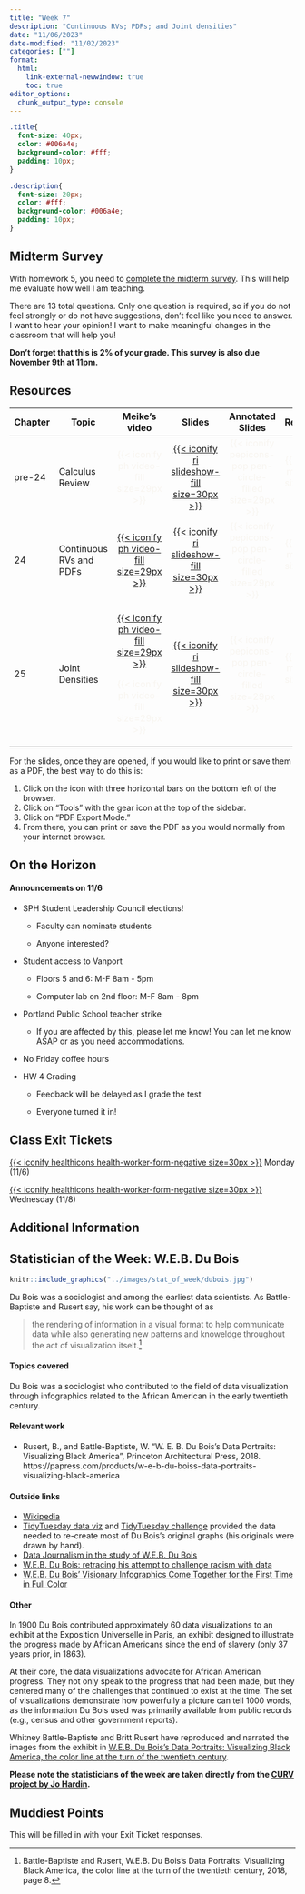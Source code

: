 ```yaml
---
title: "Week 7"
description: "Continuous RVs; PDFs; and Joint densities"
date: "11/06/2023"
date-modified: "11/02/2023"
categories: [""]
format: 
  html:
    link-external-newwindow: true
    toc: true
editor_options: 
  chunk_output_type: console
---
```


```css
.title{
  font-size: 40px;
  color: #006a4e;
  background-color: #fff;
  padding: 10px;
}

.description{
  font-size: 20px;
  color: #fff;
  background-color: #006a4e;
  padding: 10px;
}
```

::: callout-important
## Midterm Survey

With homework 5, you need to [complete the midterm survey](https://forms.office.com/Pages/ResponsePage.aspx?id=V3lz4rj6fk2U9pvWr59xWFMopmPUjRtDiHLswhgacNhUN1NBV1BQQTE2WElPM0RMVkFKNjRRNkhPTS4u). This will help me evaluate how well I am teaching.

There are 13 total questions. Only one question is required, so if you do not feel strongly or do not have suggestions, don't feel like you need to answer. I want to hear your opinion! I want to make meaningful changes in the classroom that will help you! 

**Don't forget that this is 2% of your grade. This survey is also due November 9th at 11pm.**
:::

## Resources

+----------+-------------------------+--------------------------------------------------------------------------------------------------------------------------------------------------------------------------------------------------------------------------------------------------------------------------------------------------------------------------------------------------------------------------------------+---------------------------------------------------------------------------------------------------------+------------------------------------------------------------------------------------+---------------------------------------------------------------+
| Chapter  | Topic                   | Meike's video                                                                                                                                                                                                                                                                                                                                                                        | Slides                                                                                                  | Annotated Slides                                                                   | Recording                                                     |
+==========+=========================+:====================================================================================================================================================================================================================================================================================================================================================================================:+:=======================================================================================================:+:==================================================================================:+:=============================================================:+
| pre-24   | Calculus Review         | [{{< iconify ph video-fill size=29px >}}]{style="color:#f8f5f0;"}                                                                                                                                                                                                                                                                                                                    | [[{{< iconify ri slideshow-fill size=30px >}}](/slides/24_Calculus_review.qmd)]{style="color:#f8f5f0;"} | [{{< iconify pepicons-pop pen-circle-filled size=29px >}}]{style="color:#f8f5f0;"} | [{{< iconify mdi video size=34px >}}]{style="color:#f8f5f0;"} |
+----------+-------------------------+--------------------------------------------------------------------------------------------------------------------------------------------------------------------------------------------------------------------------------------------------------------------------------------------------------------------------------------------------------------------------------------+---------------------------------------------------------------------------------------------------------+------------------------------------------------------------------------------------+---------------------------------------------------------------+
| 24       | Continuous RVs and PDFs | [[{{< iconify ph video-fill size=29px >}}](https://ohsuitg-my.sharepoint.com/personal/wakim_ohsu_edu/_layouts/15/stream.aspx?id=%2Fpersonal%2Fwakim%5Fohsu%5Fedu%2FDocuments%2FTeaching%2FClasses%2FF2023%5FBSTA%5F550%2FMeike%5Frecordings%2F24%20Continuous%20rv%2Emp4&referrer=StreamWebApp%2EWeb&referrerScenario=AddressBarCopied%2Eview)]{style="color:#f8f5f0;"}              | [[{{< iconify ri slideshow-fill size=30px >}}](/slides/24_Continuous_rv.qmd)]{style="color:#f8f5f0;"}   | [{{< iconify pepicons-pop pen-circle-filled size=29px >}}]{style="color:#f8f5f0;"} | [{{< iconify mdi video size=34px >}}]{style="color:#f8f5f0;"} |
+----------+-------------------------+--------------------------------------------------------------------------------------------------------------------------------------------------------------------------------------------------------------------------------------------------------------------------------------------------------------------------------------------------------------------------------------+---------------------------------------------------------------------------------------------------------+------------------------------------------------------------------------------------+---------------------------------------------------------------+
| 25       | Joint Densities         | [[{{< iconify ph video-fill size=29px >}}](https://ohsuitg-my.sharepoint.com/personal/wakim_ohsu_edu/_layouts/15/stream.aspx?id=%2Fpersonal%2Fwakim%5Fohsu%5Fedu%2FDocuments%2FTeaching%2FClasses%2FF2023%5FBSTA%5F550%2FMeike%5Frecordings%2F25%20Joint%20densities%20part%201%2Emp4&referrer=StreamWebApp%2EWeb&referrerScenario=AddressBarCopied%2Eview)]{style="color:#f8f5f0;"} | [[{{< iconify ri slideshow-fill size=30px >}}](/slides/25_Joint_densities.qmd)]{style="color:#f8f5f0;"} | [{{< iconify pepicons-pop pen-circle-filled size=29px >}}]{style="color:#f8f5f0;"} | [{{< iconify mdi video size=34px >}}]{style="color:#f8f5f0;"} |
|          |                         |                                                                                                                                                                                                                                                                                                                                                                                      |                                                                                                         |                                                                                    |                                                               |
|          |                         | [{{< iconify ph video-fill size=29px >}}]{style="color:#f8f5f0;"}                                                                                                                                                                                                                                                                                                                    |                                                                                                         |                                                                                    |                                                               |
+----------+-------------------------+--------------------------------------------------------------------------------------------------------------------------------------------------------------------------------------------------------------------------------------------------------------------------------------------------------------------------------------------------------------------------------------+---------------------------------------------------------------------------------------------------------+------------------------------------------------------------------------------------+---------------------------------------------------------------+

For the slides, once they are opened, if you would like to print or save them as a PDF, the best way to do this is:

1.  Click on the icon with three horizontal bars on the bottom left of the browser.
2.  Click on "Tools" with the gear icon at the top of the sidebar.
3.  Click on "PDF Export Mode."
4.  From there, you can print or save the PDF as you would normally from your internet browser.

## On the Horizon

#### Announcements on 11/6

-   SPH Student Leadership Council elections!

    -   Faculty can nominate students

    -   Anyone interested?

-   Student access to Vanport

    -   Floors 5 and 6: M-F 8am - 5pm

    -   Computer lab on 2nd floor: M-F 8am - 8pm

-   Portland Public School teacher strike

    -   If you are affected by this, please let me know! You can let me know ASAP or as you need accommodations.

-   No Friday coffee hours

-   HW 4 Grading

    -   Feedback will be delayed as I grade the test

    -   Everyone turned it in!

## Class Exit Tickets

[[{{< iconify healthicons health-worker-form-negative size=30px >}}](https://forms.office.com/Pages/ResponsePage.aspx?id=V3lz4rj6fk2U9pvWr59xWFMopmPUjRtDiHLswhgacNhUNDNPVkcyQUNERk5PSktQNTJJTEdQTjNXOS4u)]{style="color:#f8f5f0;"} Monday (11/6)

[[{{< iconify healthicons health-worker-form-negative size=30px >}}](https://forms.office.com/Pages/ResponsePage.aspx?id=V3lz4rj6fk2U9pvWr59xWFMopmPUjRtDiHLswhgacNhUQUJJTE1WMTAwVVJITzc2RVJZTU9GMTVRRC4u)]{style="color:#f8f5f0;"} Wednesday (11/8)

## Additional Information

## Statistician of the Week: W.E.B. Du Bois

::: grid
::: g-col-4
```r
knitr::include_graphics("../images/stat_of_week/dubois.jpg")
```
:::

::: g-col-8
Du Bois was a sociologist and among the earliest data scientists. As Battle-Baptiste and Rusert say, his work can be thought of as

> the rendering of information in a visual format to help communicate data while also generating new patterns and knoweldge throughout the act of visualization itselt.[^1]
:::
:::

[^1]: Battle-Baptiste and Rusert, W.E.B. Du Bois's Data Portraits: Visualizing Black America, the color line at the turn of the twentieth century, 2018, page 8.

#### Topics covered

Du Bois was a sociologist who contributed to the field of data visualization through infographics related to the African American in the early twentieth century.

#### Relevant work

-   Rusert, B., and Battle-Baptiste, W. "W. E. B. Du Bois's Data Portraits: Visualizing Black America", Princeton Architectural Press, 2018. https://papress.com/products/w-e-b-du-boiss-data-portraits-visualizing-black-america

#### Outside links

-   [Wikipedia](https://en.wikipedia.org/wiki/W._E._B._Du_Bois)
-   [TidyTuesday data viz](https://github.com/rfordatascience/tidytuesday/tree/master/data/2021/2021-02-16) and [TidyTuesday challenge](https://github.com/rfordatascience/tidytuesday/tree/master/data/2021/2021-06-15) provided the data needed to re-create most of Du Bois's original graphs (his originals were drawn by hand).
-   [Data Journalism in the study of W.E.B. Du Bois](https://medium.com/nightingale/data-journalism-in-the-study-of-w-e-b-du-bois-the-negro-problem-part-2-of-4-e5ea9b976adc)
-   [W.E.B. Du Bois: retracing his attempt to challenge racism with data](https://www.theguardian.com/world/2017/feb/14/web-du-bois-racism-data-paris-african-americans-jobs)
-   [W.E.B. Du Bois' Visionary Infographics Come Together for the First Time in Full Color](https://www.smithsonianmag.com/history/first-time-together-and-color-book-displays-web-du-bois-visionary-infographics-180970826/)

#### Other

In 1900 Du Bois contributed approximately 60 data visualizations to an exhibit at the Exposition Universelle in Paris, an exhibit designed to illustrate the progress made by African Americans since the end of slavery (only 37 years prior, in 1863).

At their core, the data visualizations advocate for African American progress. They not only speak to the progress that had been made, but they centered many of the challenges that continued to exist at the time. The set of visualizations demonstrate how powerfully a picture can tell 1000 words, as the information Du Bois used was primarily available from public records (e.g., census and other government reports).

Whitney Battle-Baptiste and Britt Rusert have reproduced and narrated the images from the exhibit in [W.E.B. Du Bois's Data Portraits: Visualizing Black America, the color line at the turn of the twentieth century](https://papress.com/products/w-e-b-du-boiss-data-portraits-visualizing-black-america).

**Please note the statisticians of the week are taken directly from the [CURV project by Jo Hardin](https://hardin47.github.io/CURV/).**

## Muddiest Points

This will be filled in with your Exit Ticket responses.
